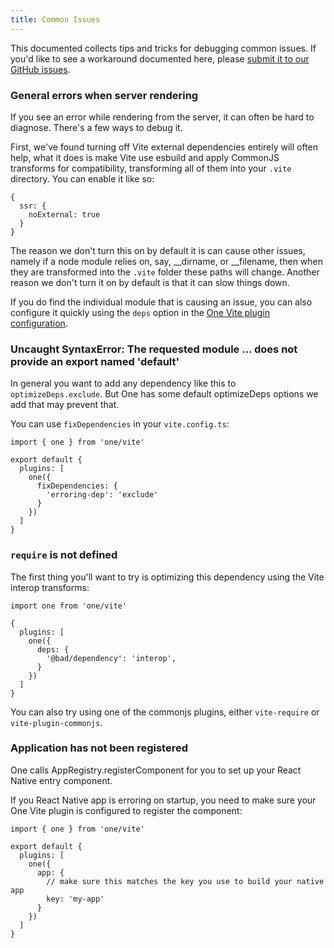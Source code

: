 ```yaml
---
title: Common Issues
---
```


This documented collects tips and tricks for debugging common issues. If you'd like to see a workaround documented here, please [submit it to our GitHub issues](https://github.com/onejs/one).

### General errors when server rendering

If you see an error while rendering from the server, it can often be hard to diagnose. There's a few ways to debug it.

First, we've found turning off Vite external dependencies entirely will often help, what it does is make Vite use esbuild and apply CommonJS transforms for compatibility, transforming all of them into your `.vite` directory. You can enable it like so:

```tsx fileName=vite.config.ts
{
  ssr: {
    noExternal: true
  }
}
```

The reason we don't turn this on by default it is can cause other issues, namely if a node module relies on, say, __dirname, or __filename, then when they are transformed into the `.vite` folder these paths will change. Another reason we don't turn it on by default is that it can slow things down.

If you do find the individual module that is causing an issue, you can also configure it quickly using the `deps` option in the [One Vite plugin configuration](/docs/configuration#deps).

### Uncaught SyntaxError: The requested module ... does not provide an export named 'default'

In general you want to add any dependency like this to `optimizeDeps.exclude`. But One has some default optimizeDeps options we add that may prevent that.

You can use `fixDependencies` in your `vite.config.ts`:

```tsx
import { one } from 'one/vite'

export default {
  plugins: [
    one({
      fixDependencies: {
        'erroring-dep': 'exclude'
      }
    })
  ]
}
```

### `require` is not defined

The first thing you'll want to try is optimizing this dependency using the Vite interop transforms:

```tsx fileName=vite.config.ts
import one from 'one/vite'

{
  plugins: [
    one({
      deps: {
        '@bad/dependency': 'interop',
      }
    })
  ]
}
```

You can also try using one of the commonjs plugins, either `vite-require` or `vite-plugin-commonjs`.

### Application has not been registered

One calls AppRegistry.registerComponent for you to set up your React Native entry component.

If you React Native app is erroring on startup, you need to make sure your One Vite plugin is configured to
register the component:

```tsx fileName=vite.config.ts
import { one } from 'one/vite'

export default {
  plugins: [
    one({
      app: {
        // make sure this matches the key you use to build your native app
        key: 'my-app'
      }
    })
  ]
}
```
